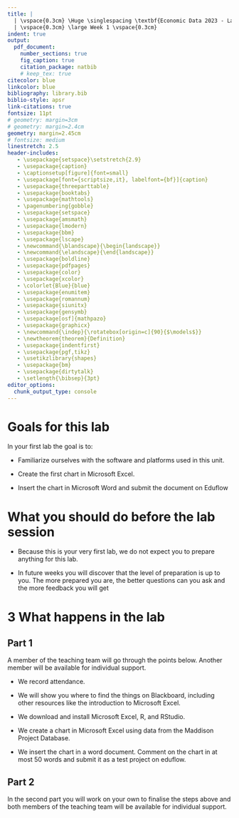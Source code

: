 ```yaml
---
title: |
  | \vspace{0.3cm} \Huge \singlespacing \textbf{Economic Data 2023 - Labs}  \vspace{0.28cm}
  | \vspace{0.3cm} \large Week 1 \vspace{0.3cm}
indent: true
output:
  pdf_document:
    number_sections: true
    fig_caption: true
    citation_package: natbib 
    # keep_tex: true
citecolor: blue
linkcolor: blue
bibliography: library.bib
biblio-style: apsr
link-citations: true
fontsize: 11pt
# geometry: margin=3cm
# geometry: margin=2.4cm
geometry: margin=2.45cm
# fontsize: medium
linestretch: 2.5
header-includes:
   - \usepackage{setspace}\setstretch{2.9}
   - \usepackage{caption}
   - \captionsetup[figure]{font=small}
   - \usepackage[font={scriptsize,it}, labelfont={bf}]{caption}
   - \usepackage{threeparttable}
   - \usepackage{booktabs}
   - \usepackage{mathtools}
   - \pagenumbering{gobble}
   - \usepackage{setspace}
   - \usepackage{amsmath}
   - \usepackage{lmodern}
   - \usepackage{bbm}
   - \usepackage{lscape}
   - \newcommand{\blandscape}{\begin{landscape}}
   - \newcommand{\elandscape}{\end{landscape}}
   - \usepackage{boldline}
   - \usepackage{pdfpages}
   - \usepackage{color}
   - \usepackage{xcolor}
   - \colorlet{Blue}{blue}
   - \usepackage{enumitem}
   - \usepackage{romannum}
   - \usepackage{siunitx}
   - \usepackage{gensymb}
   - \usepackage[osf]{mathpazo}
   - \usepackage{graphicx}
   - \newcommand{\indep}{\rotatebox[origin=c]{90}{$\models$}}
   - \newtheorem{theorem}{Definition}
   - \usepackage{indentfirst}
   - \usepackage{pgf,tikz}
   - \usetikzlibrary{shapes}
   - \usepackage{bm}
   - \usepackage{dirtytalk}
   - \setlength{\bibsep}{3pt}
editor_options:
  chunk_output_type: console
---
```


\onehalfspacing
\pagenumbering{arabic}

# Goals for this lab

\noindent In your first lab the goal is to:

- Familiarize ourselves with the software and platforms used in this unit.

- Create the first chart in Microsoft Excel.

- Insert the chart in Microsoft Word and submit the document on Eduflow




# What you should do before the lab session

- Because this is your very first lab, we do not expect you to prepare anything for this lab.

- In future weeks you will discover that the level of preparation is up to you. The more prepared you are, the better questions can you ask and the more feedback you will get






# 3 What happens in the lab

## Part 1

\noindent A member of the teaching team will go through the points below. Another member will be available for individual support.

- We record attendance.

- We will show you where to find the things on Blackboard, including other resources like the introduction to Microsoft Excel.

- We download and install Microsoft Excel, R, and RStudio.

- We create a chart in Microsoft Excel using data from the Maddison Project Database.

- We insert the chart in a word document. Comment on the chart in at most 50 words and submit it as a test project on eduflow.

<!-- - We give peer feedback on eduflow. -->




## Part 2

\noindent In the second part you will work on your own to finalise the steps above and both members of the teaching team will be available for individual support.










